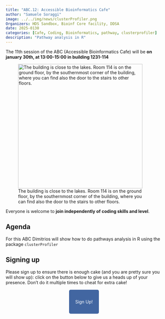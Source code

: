 ```yaml
---
title: "ABC.12: Accessible Bioinformatics Cafe"
author: "Samuele Soraggi"
image: ../../img/news/clusterProfiler.png
Organizers: HDS Sandbox, Bioinf Core facility, DDSA
date: 2025-0130
categories: [Cafe, Coding, Bioinformatics, pathway, clusterprofiler]
description: "Pathway analysis in R"
---
```


The 11th session of the ABC (Accessible Bioinformatics Cafe) will be **on january 30th, at 13:00-15:00 in building 1231-114**

![The building is close to the lakes. Room 114 is on the ground floor, by the southernmost corner of the building, where you can find also the door to the stairs to other floors.](../../img/news/bartholin1231-114.png){width=400px}

Everyone is welcome to **join independently of coding skills and level**. 

## Agenda
 
For this ABC Dimitrios will show how to do pathways analysis in R using the package `clusterProfiler`

## Signing up

Please sign up to ensure there is enough cake (and you are pretty sure you will show up): click on the button below to give us a heads up of your presence. Don't do it multiple times to cheat for extra cake!

&nbsp;

 <p align="center">
  <a href="https://forms.gle/bt8MtXFu8AnSXN64A" style="background-color: #4266A1; color: #FFFFFF; padding: 30px 20px; text-decoration: none; border-radius: 5px;">
    Sign Up!
  </a>
</p>
